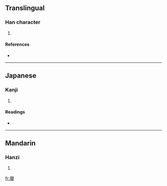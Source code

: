 ==Translingual==

===Han character===
{{Han char|rn=53|rad=广|as=17|sn=20|four=0024<sub>4</sub>|canj=戈月金女 (IBCV)}}

# {{defn|Han|sort=广17}}

====References====
* {{Han ref|kx=0352.120|dkj=09543|dj=0665.290|hdz=20908.120|uh=5EEE|ud=24302|bh=F446|bd=62534}}

----

==Japanese==

===Kanji===
{{ja-kanji|grade=|rs=广17}}

# {{defn|Japanese}}

====Readings====
* {{ja-readings|on=[[えい]] (ei), [[やう]] (yau)|kun=[[おちつく]] (ochitsuku)}}

----

==Mandarin==

===Hanzi===
{{cmn-hanzi|pin=[[yíng]] ([[ying2]])|wg=ying<sup>2</sup>}}

# {{defn|Mandarin}}

[[fr:廮]]